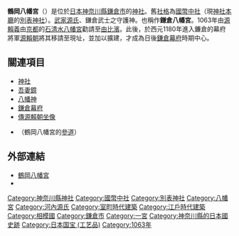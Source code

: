 {{日本神社
| name = 鶴岡八幡宮
| img = File:TsurugaokaHachiman-M8867.jpg
| img_capt = 通往本宮之參道
{{Infobox mapframe|tyep=shape|zoom=14|frame-width=250}}
| image_width = 250px
| nihongo = 鶴岡八幡宮
| hiragana = つるがおかはちまんぐう
| romaji = Tsurugaoka Hachimangū
| location = [[神奈川縣|神奈川縣]][[鎌倉市|鎌倉市]]雪之下2-1-31
| god = [[應神天皇|應神天皇]]<br />[[比賣大神|比賣大神]]<br />[[神功皇后|神功皇后]]
| type = [[國幣中社|國幣中社]]・[[別表神社|別表神社]]
| struct = 
| open_year = [[康平_(後冷泉天皇)|康平]]6年（1063年）
| title = [[鎌倉江之島七福神|鎌倉江之島七福神]]（辯財天）
| cere_date = 9月15日
|}}

'''鶴岡八幡宮'''（{{jpn|j=鶴岡八幡宮|kn=つるがおかはちまんぐう|rm=Tsurugaoka Hachimangū|f=y}}）是位於[[日本|日本]][[神奈川縣|神奈川縣]][[鎌倉市|鎌倉市]]{{tsl|ja|雪ノ下|雪之下}}的[[神社|神社]]。舊[[社格|社格]]為[[國幣中社|國幣中社]]（現[[神社本廳|神社本廳]]的[[別表神社|別表神社]]）。[[武家|武家]][[源氏|源氏]]、鎌倉武士之守護神。也稱作'''鎌倉八幡宮'''。1063年由[[源賴義|源賴義]]由[[京都|京都]]的[[石清水八幡宮|石清水八幡宮]]勸請至[[由比濱|由比濱]]。此後，於西元1180年進入鐮倉的幕府將軍[[源賴朝|源賴朝]]將其移請至現址，並加以擴建，才成為日後[[鎌倉幕府|鎌倉幕府]]時期中心。

== 關連項目 ==
*[[神社|神社]]
*[[吾妻鏡|吾妻鏡]]
*[[八幡神|八幡神]]
*[[鎌倉幕府|鎌倉幕府]]
*[[傳源賴朝坐像|傳源賴朝坐像]]
*{{link-ja|若宮大路|若宮大路}}（鶴岡八幡宮的[[神道_(道路)|參道]]）

== 外部連結 ==
{{Commons+cat|Tsurugaoka_Hachiman-gū|鶴岡八幡宮|Tsurugaoka_Hachiman-gū}}
* [http://www.hachimangu.or.jp/ 鶴岡八幡宮]{{Wayback|url=http://www.hachimangu.or.jp/ |date=20051001114229 }}
* {{OSM|n|428219205}}
{{Authority control}}

{{coord|35|19|29|N|139|33|21|E|region:JP-14_type:landmark_scale:1500|display=title|name=鶴岡八幡宮}}

{{一宮}}
{{近代社格制度}}

{{DEFAULTSORT:Tsurugaoka Hachimangu}}
[[Category:神奈川縣神社|Category:神奈川縣神社]]
[[Category:國幣中社|Category:國幣中社]]
[[Category:別表神社|Category:別表神社]]
[[Category:八幡宮|Category:八幡宮]]
[[Category:河內源氏|Category:河內源氏]]
[[Category:室町時代建築|Category:室町時代建築]]
[[Category:江戶時代建築|Category:江戶時代建築]]
[[Category:相模國|Category:相模國]]
[[Category:鎌倉市|Category:鎌倉市]]
[[Category:一宮|Category:一宮]]
[[Category:神奈川縣的日本國史跡|Category:神奈川縣的日本國史跡]]
[[Category:日本国宝_(工艺品)|Category:日本国宝 (工艺品)]]
[[Category:1063年|Category:1063年]]
